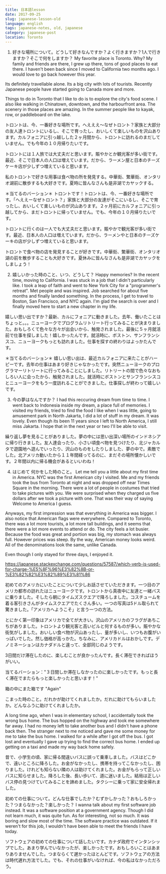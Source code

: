 ```yaml
---
title: 日本語lesson
date: 2017-09-25
slug: japanese-lesson-old
language: english
tags: japanese-notes, old, japanese
category: japanese-post
location: Toronto
---
```

1) 好きな場所について。どうして好きなんですか？よく行きますか？1人で行きますか？そこで何をしますか？
My favorite place is Toronto. Why? My family and friends are there, I grew up there, tons of good places to eat there. I haven't been back since I moved to California two months ago. I would love to go back however this year. 

Its definitely travellable alone. Its a big city with lots of tourists. Recently Japanese people have started going to Canada more and more. 

Things to do in Toronto that I like to do is to explore the city's food scene. I also like walking in Chinatown, downtown, and the harbourfront area. The scenery in those places are amazing. In the summer people like to kayak, row, or paddleboard on the lake. 

トロントは、今、一番好きな場所です。へえええ〜なぜトロント？家族と大部分の友人達トロントにいるし、そこで育ったし、おいしくて楽しいものを沢山あります。カルフォニアに引っ越しした２ヶ月間から、トロントに訪れるのまだしていません。でも今年の１０月帰りたいです。

トロントには１人旅では大丈夫だと思います。賑やかとか観光客が多い街です。最近、そこで日本人の人口は増えています。だから、ラーメン屋と日本のチーズケーキ店が少しずつ増えていると思います。

私のトロントで好きな用事は食べ物の所を発見する。中華街、繁華街、オンタリオ湖前に散歩するも大好きです。夏時に皆んなさんも是非湖でカヤックする。

＊当てるのバーション＊
トロントです！トロントは、今、一番好きな場所です。「へええーなぜトロント？」家族と大部分の友達がそこにいるし、そこで育ったし、おいしくて楽しいものが沢山あります。２ヶ月前にカルフォニアに引っ越してから、まだトロントに帰っていません。でも、今年の１０月帰りたいです。

トロントに行くのは一人でも大丈夫だと思います。賑やかで観光客が多い街です。最近、日本人の人口は増えています。だから、ラーメンやと日本のチーズケーキの店が少しずつ増えていると思います。

トロントで食べ物の店を発見することが好きです。中華街、繁華街、オンタリオ湖の前を散歩することも大好きです。夏休みに皆んなさんも是非湖でカヤックをしましょう！

2) 嬉しいかった時のこと、いつ、どうして？
Happy memories? In the recent time, moving to California. I was stuck in a job that I didn't particularly like. I took a leap of faith and went to New York City for a "programmer's retreat". Met people and was inspired. Job searched for about five months and finally landed something. In the process, I get to travel to Boston, San Francisco, and NYC again. I'm glad the search is over and I finally moved here to start a new chapter in my life.

嬉しい思い出ですか？最新、カルにフォニアに動きました。去年、働いたことはちょっと。。。ニューヨークでプログラムリトリート行ってみることが決まりました。おもしろくて色々な方々が出会いから、触発されました。最後に５ヶ月就活前で仕事を探しました！嬉しかったんです。就活時に、ボストン、サンフランシスコ、ニューヨークもっとも訪れました。仕事を探すの終わりはよっかたんです。

＊当てるのバーション＊
嬉しい思い出は、最近カルフォニアに来たことがハーピーです。去年の仕事はあまり好きじゃなかったです。突然ニューヨークのプログラマーリトリートに行ってみることにしました。リトリートの間で色々なおもしろい人に会ったから、触発されました。就活時にボストンとサンフランシスコとニューヨークをもう一度訪れることができました。仕事探しが終わって嬉しいです。

3) 今の夢はなんですか？
I had this reccuring dream from time to time. I went back to Indonesia inside my dream, a place full of memories. I visited my friends, tried to find the food I like when I was little, going to amusement park in North Jakarta, I did a lot of stuff in my dream. It was lovely. Even though its been 11 years since I left to North America, I still miss Jakarta. I hope that in the next year or two I'll be able to visit.  

繰り返し夢を見ることがありました。夢の中には思い出深い場所のインドネシアに帰り行きました。友人達会ったり、小さい頃食べ物を見つけたり、北ジャカルタで遊園地へ遊んでいったり、沢山のものをしたりしました、夢の中で。素敵でした。北アメリカ動いたから１１年間経ってるのに、まだその場所懐かしいです。２年間以内に帰る機会があるといいわね！

4) はじめて 何かをした時のこと。
Let me tell you a little about my first time in America. NYC was the first American city I visited. Me and my friends took the bus from Toronto at night and was dropped off near Times Square in the morning. There were a lot of people in costumes that tried to take pictures with you. We were surprised when they charged us five dollars after we took a picture with one. That was their way of saying Welcome to America I guess.

Anyways, my first impression was that everything in America was bigger. I also notice that American flags were everywhere. Compared to Toronto, there was a lot more tourists, a lot more tall buildings, and it seems that there were a lot more events to attend or do. The city feels a lot busier. Because the food was great and portion was big, my stomach was always full. However prices was steep. By the way, American money looks weird. All of the denominations look the same, unlike Canada. 

Even though I only stayed for three days, I enjoyed it.

https://japanese.stackexchange.com/questions/57587/which-verb-is-used-for-charge-%E5%8F%96%E3%82%8B-or-%E3%82%82%E3%82%89%E3%81%86

初めてのアメリカにいたことについて少しお話させていただきます。一つ目のアメリカ都市の訪れたはニューヨークです。トロントから真夜中に友達と一緒バスに乗りました。そしたら朝にタイムズスクエアで降ろしました。コスチュームを着る客引きさんがタイムスクエアでたくさん多い。一つの写真は5ドル取られて驚きました。「アメリカへようこそ」と言う一つの方法。

とにかく第一印象はアメリカで全てが大きい。沢山のアメリカのフラグがあちこちがありました。トロントより観光客と高いビルと何するものが多い。賑やかな街気がしました。おいしい食べ物が沢山あったし、量が多いし、いつもお腹がいっぱいでした。然し価格が高っかた。ちなみに、アメリカドルはおかしです。デノミネーションはカナダドルと違って、全部同じのようです。

3日間だけ滞在したのに、楽しむことが良かったんです。長く滞在できればほうがいい。

当てるバーション："３日間しか滞在しなかったのに楽しかったです。もっと長く滞在でまたらもっと楽しかったと思います！"

箱の中にまた箱です
"Again"

こまった時のこと。だれかが助けてくれましたか。だれに助けてもらいましたか。どんなふうに助けてくれましたか。

A long time ago, when I was in elementary school, I accidentally took the wrong bus home. The bus hopped on the highway and took me somewhere far away. I had no money left to take another bus and I didn't have a phone back then. The stranger next to me noticed and gave me some money for me to take the bus home. I walked for a while after I got off the bus. I got lost and eventually I gave up trying to find the correct bus home. I ended up getting on a taxi and made my way back home safely.

昔で、小学生の頃、家に帰る間違いバスに誤って乗車しました。バスはどこかで、遠いところに降ろした。お金がなかったし、携帯を持ってこなかったし、困りました。けれども知らない隣の人は助けてくれました。お金がもらって正しいバスに知らせました。降ろした後、長い歩いて、道に迷いました。結局は正しいバス停の見つけていてみることを諦めました。タクシーに乗って家に安全帰れました。


初めての仕事について。どんな仕事でしたか？むずかしかった？おもしろかった？つまらなかった？楽しかった？
I wanna talk about my first software job instead. It was a software position at a government agency. Though I did not learn much, it was quite fun. As for interesting, not so much. It was boring and slow most of the time. The software practice was outdated. If it weren't for this job, I wouldn't have been able to meet the friends I have today.

ソフトウェアの初めての仕事について話したいです。カナダ政府でインタンシップでした。あまり学んでいなかったが、楽しかったです。おもしろいことはあまりありませんでした。つまならくて遅かったほとんどです。ソフトウェアの方法は時代遅れ方法でした。でも、それの仕事がいなければ、今の私はなかっただろう。
